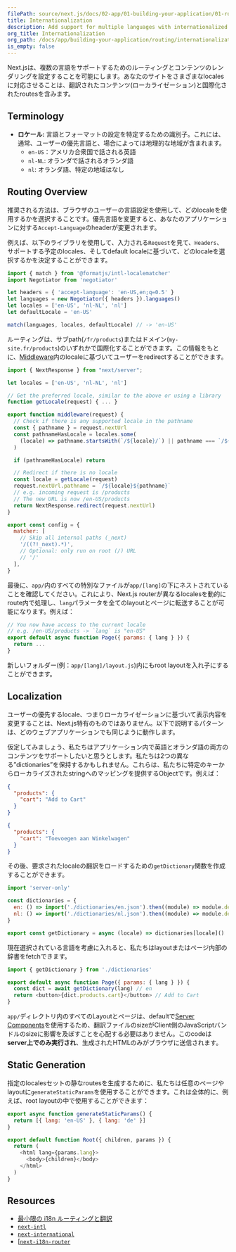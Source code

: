 ```yaml
---
filePath: source/next.js/docs/02-app/01-building-your-application/01-routing/14-internationalization.mdx
title: Internationalization
description: Add support for multiple languages with internationalized routing and localized content.
org_title: Internationalization
org_path: /docs/app/building-your-application/routing/internationalization
is_empty: false
---
```


Next.jsは、複数の言語をサポートするためのルーティングとコンテンツのレンダリングを設定することを可能にします。あなたのサイトをさまざまなlocalesに対応させることは、翻訳されたコンテンツ(ローカライゼーション)と国際化されたroutesを含みます。

## Terminology

- **ロケール:** 言語とフォーマットの設定を特定するための識別子。これには、通常、ユーザーの優先言語と、場合によっては地理的な地域が含まれます。
  - `en-US`：アメリカ合衆国で話される英語
  - `nl-NL`: オランダで話されるオランダ語
  - `nl`: オランダ語、特定の地域はなし

## Routing Overview

推奨される方法は、ブラウザのユーザーの言語設定を使用して、どのlocaleを使用するかを選択することです。優先言語を変更すると、あなたのアプリケーションに対する`Accept-Language`のheaderが変更されます。

例えば、以下のライブラリを使用して、入力される`Request`を見て、`Headers`、サポートする予定のlocales、そしてdefault localeに基づいて、どのlocaleを選択するかを決定することができます。

```js:middleware.js
import { match } from '@formatjs/intl-localematcher'
import Negotiator from 'negotiator'

let headers = { 'accept-language': 'en-US,en;q=0.5' }
let languages = new Negotiator({ headers }).languages()
let locales = ['en-US', 'nl-NL', 'nl']
let defaultLocale = 'en-US'

match(languages, locales, defaultLocale) // -> 'en-US'
```

ルーティングは、サブpath(`/fr/products`)またはドメイン(`my-site.fr/products`)のいずれかで国際化することができます。この情報をもとに、[Middleware](/ja/javascript/next.js/v14/02-app/01-building-your-application/01-routing/13-middleware)内のlocaleに基づいてユーザーをredirectすることができます。

```js:middleware.js
import { NextResponse } from "next/server";

let locales = ['en-US', 'nl-NL', 'nl']

// Get the preferred locale, similar to the above or using a library
function getLocale(request) { ... }

export function middleware(request) {
  // Check if there is any supported locale in the pathname
  const { pathname } = request.nextUrl
  const pathnameHasLocale = locales.some(
    (locale) => pathname.startsWith(`/${locale}/`) || pathname === `/${locale}`
  )

  if (pathnameHasLocale) return

  // Redirect if there is no locale
  const locale = getLocale(request)
  request.nextUrl.pathname = `/${locale}${pathname}`
  // e.g. incoming request is /products
  // The new URL is now /en-US/products
  return NextResponse.redirect(request.nextUrl)
}

export const config = {
  matcher: [
    // Skip all internal paths (_next)
    '/((?!_next).*)',
    // Optional: only run on root (/) URL
    // '/'
  ],
}
```

最後に、`app/`内のすべての特別なファイルが`app/[lang]`の下にネストされていることを確認してください。これにより、Next.js routerが異なるlocalesを動的にroute内で処理し、`lang`パラメータを全てのlayoutとページに転送することが可能になります。例えば：

```jsx:app/[lang]/page.js
// You now have access to the current locale
// e.g. /en-US/products -> `lang` is "en-US"
export default async function Page({ params: { lang } }) {
  return ...
}
```

新しいフォルダー(例：`app/[lang]/layout.js`)内にもroot layoutを入れ子にすることができます。

## Localization

ユーザーの優先するlocale、つまりローカライゼーションに基づいて表示内容を変更することは、Next.js特有のものではありません。以下で説明するパターンは、どのウェブアプリケーションでも同じように動作します。

仮定してみましょう、私たちはアプリケーション内で英語とオランダ語の両方のコンテンツをサポートしたいと思うとします。私たちは2つの異なる”dictionaries”を保持するかもしれません。これらは、私たちに特定のキーからローカライズされたstringへのマッピングを提供するObjectです。例えば：

```json:dictionaries/en.json
{
  "products": {
    "cart": "Add to Cart"
  }
}
```

```json:dictionaries/nl.json
{
  "products": {
    "cart": "Toevoegen aan Winkelwagen"
  }
}
```

その後、要求されたlocaleの翻訳をロードするための`getDictionary`関数を作成することができます。

```jsx:app/[lang]/dictionaries.js
import 'server-only'

const dictionaries = {
  en: () => import('./dictionaries/en.json').then((module) => module.default),
  nl: () => import('./dictionaries/nl.json').then((module) => module.default),
}

export const getDictionary = async (locale) => dictionaries[locale]()
```

現在選択されている言語を考慮に入れると、私たちはlayoutまたはページ内部の辞書をfetchできます。

```jsx:app/[lang]/page.js
import { getDictionary } from './dictionaries'

export default async function Page({ params: { lang } }) {
  const dict = await getDictionary(lang) // en
  return <button>{dict.products.cart}</button> // Add to Cart
}
```

`app/`ディレクトリ内のすべてのLayoutとページは、defaultで[Server Components](/ja/javascript/next.js/v14/02-app/01-building-your-application/03-rendering/01-server-components)を使用するため、翻訳ファイルのsizeがClient側のJavaScriptバンドルのsizeに影響を及ぼすことを心配する必要はありません。このcodeは**server上でのみ実行され**、生成されたHTMLのみがブラウザに送信されます。

## Static Generation

指定のlocalesセットの静なroutesを生成するために、私たちは任意のページやlayoutに`generateStaticParams`を使用することができます。これは全体的に、例えば、root layoutの中で使用することができます：

```jsx:app/[lang]/layout.js
export async function generateStaticParams() {
  return [{ lang: 'en-US' }, { lang: 'de' }]
}

export default function Root({ children, params }) {
  return (
    <html lang={params.lang}>
      <body>{children}</body>
    </html>
  )
}
```

## Resources

- [最小限の i18n ルーティングと翻訳](https://github.com/vercel/next.js/tree/canary/examples/app-dir-i18n-routing)
- [`next-intl`](https://next-intl-docs.vercel.app/docs/next-13)
- [`next-international`](https://github.com/QuiiBz/next-international)
- [[`next-i18n-router`](https://github.com/i18nexus/next-i18n-router)
